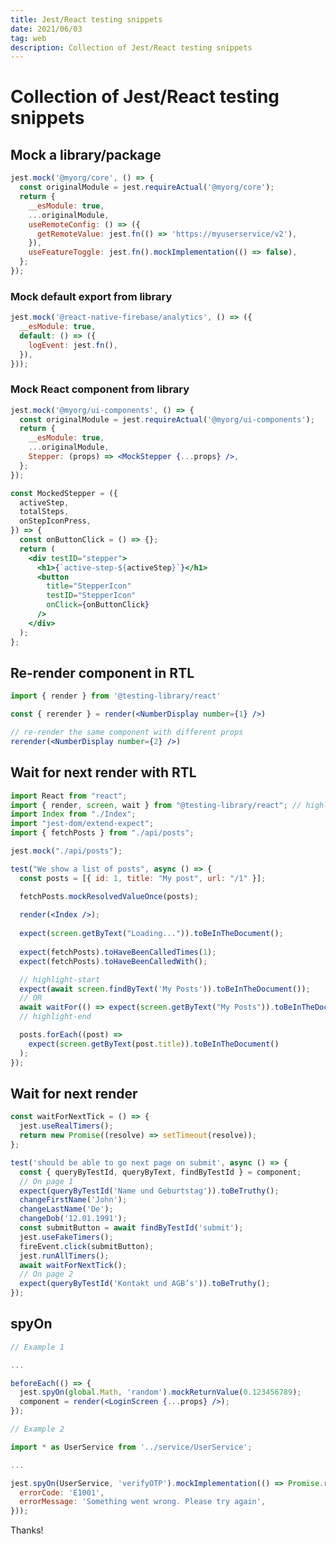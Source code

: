 ```yaml
---
title: Jest/React testing snippets
date: 2021/06/03
tag: web
description: Collection of Jest/React testing snippets
---
```


# Collection of Jest/React testing snippets


## Mock a library/package

```jsx
jest.mock('@myorg/core', () => {
  const originalModule = jest.requireActual('@myorg/core');
  return {
    __esModule: true,
    ...originalModule,
    useRemoteConfig: () => ({
      getRemoteValue: jest.fn(() => 'https://myuserservice/v2'),
    }),
    useFeatureToggle: jest.fn().mockImplementation(() => false),
  };
});
```

### Mock default export from library

```jsx
jest.mock('@react-native-firebase/analytics', () => ({
  __esModule: true,
  default: () => ({
    logEvent: jest.fn(),
  }),
}));
```


### Mock React component from library

```jsx
jest.mock('@myorg/ui-components', () => {
  const originalModule = jest.requireActual('@myorg/ui-components');
  return {
    __esModule: true,
    ...originalModule,
    Stepper: (props) => <MockStepper {...props} />,
  };
});

const MockedStepper = ({
  activeStep,
  totalSteps,
  onStepIconPress,
}) => {
  const onButtonClick = () => {};
  return (
    <div testID="stepper">
      <h1>{`active-step-${activeStep}`}</h1>
      <button
        title="StepperIcon"
        testID="StepperIcon"
        onClick={onButtonClick}
      />
    </div>
  );
};
```

## Re-render component in RTL

```jsx
import { render } from '@testing-library/react'

const { rerender } = render(<NumberDisplay number={1} />)

// re-render the same component with different props
rerender(<NumberDisplay number={2} />)
```


## Wait for next render with RTL

```jsx
import React from "react";
import { render, screen, wait } from "@testing-library/react"; // highlight-line
import Index from "./Index";
import "jest-dom/extend-expect";
import { fetchPosts } from "./api/posts";

jest.mock("./api/posts");

test("We show a list of posts", async () => {
  const posts = [{ id: 1, title: "My post", url: "/1" }];

  fetchPosts.mockResolvedValueOnce(posts);
  
  render(<Index />);
  
  expect(screen.getByText("Loading...")).toBeInTheDocument();
  
  expect(fetchPosts).toHaveBeenCalledTimes(1);
  expect(fetchPosts).toHaveBeenCalledWith();

  // highlight-start
  expect(await screen.findByText('My Posts')).toBeInTheDocument());
  // OR
  await waitFor(() => expect(screen.getByText("My Posts")).toBeInTheDocument());
  // highlight-end

  posts.forEach((post) =>
    expect(screen.getByText(post.title)).toBeInTheDocument()
  );
});
```


## Wait for next render

```jsx
const waitForNextTick = () => {
  jest.useRealTimers();
  return new Promise((resolve) => setTimeout(resolve));
};

test('should be able to go next page on submit', async () => {
  const { queryByTestId, queryByText, findByTestId } = component;
  // On page 1
  expect(queryByTestId('Name und Geburtstag')).toBeTruthy();
  changeFirstName('John');
  changeLastName('De');
  changeDob('12.01.1991');
  const submitButton = await findByTestId('submit');
  jest.useFakeTimers();
  fireEvent.click(submitButton);
  jest.runAllTimers();
  await waitForNextTick();
  // On page 2
  expect(queryByTestId('Kontakt und AGB’s')).toBeTruthy();
});
```

## spyOn

```jsx
// Example 1

...

beforeEach(() => {
  jest.spyOn(global.Math, 'random').mockReturnValue(0.123456789);
  component = render(<LoginScreen {...props} />);
});

// Example 2

import * as UserService from '../service/UserService';

...

jest.spyOn(UserService, 'verifyOTP').mockImplementation(() => Promise.reject({
  errorCode: 'E1001',
  errorMessage: 'Something went wrong. Please try again',
}));
```

Thanks!